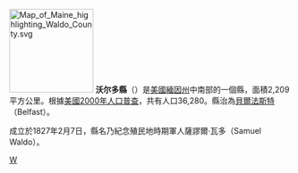 {{noteTA
|T=zh-hans:沃尔多县 (缅因州); zh-hant:瓦多縣;
|1=zh-hans:沃尔多; zh-hant:瓦多;
}}
{{unreferenced|time=2013-05-04T03:43:20+00:00}}
[[File:Map_of_Maine_highlighting_Waldo_County.svg|150px]]
'''沃尔多縣'''（{{lang-en|Waldo County}}）是[[美國|美國]][[緬因州|緬因州]]中南部的一個縣，面積2,209平方公里。根據[[美國2000年人口普查|美國2000年人口普查]]，共有人口36,280。縣治為[[貝爾法斯特_(緬因州)|貝爾法斯特]]（Belfast）。

成立於1827年2月7日，縣名乃紀念殖民地時期軍人薩謬爾·瓦多（Samuel Waldo）。

{{Maine}}
{{Maine-stub}}

[[Category:缅因州行政区划|W]]